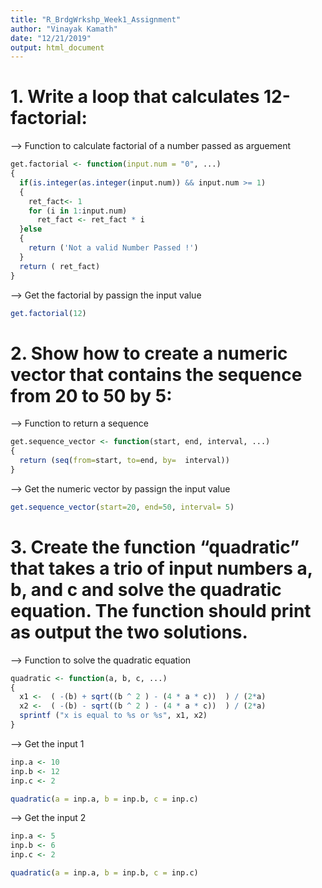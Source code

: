 ---
title: "R_BrdgWrkshp_Week1_Assignment"
author: "Vinayak Kamath"
date: "12/21/2019"
output: html_document
---

# 1. Write a loop that calculates 12-factorial:

-->  Function to calculate factorial of a number passed as arguement
```{r include= TRUE}
get.factorial <- function(input.num = "0", ...)
{
  if(is.integer(as.integer(input.num)) && input.num >= 1)
  {
    ret_fact<- 1
    for (i in 1:input.num)
      ret_fact <- ret_fact * i
  }else
  {
    return ('Not a valid Number Passed !')
  }
  return ( ret_fact)
}

```

-->  Get the factorial by passign the input value
```{r}
get.factorial(12)
```



# 2. Show how to create a numeric vector that contains the sequence from 20 to 50 by 5:

-->  Function to return a sequence
```{r}
get.sequence_vector <- function(start, end, interval, ...)
{
  return (seq(from=start, to=end, by=  interval))
}
```

-->  Get the numeric vector by passign the input value
```{r}
get.sequence_vector(start=20, end=50, interval= 5)
```



# 3. Create the function “quadratic” that takes a trio of input numbers a, b, and c and solve the quadratic equation. The function should print as output the two solutions.

-->  Function to solve the quadratic equation
```{r}
quadratic <- function(a, b, c, ...)
{
  x1 <-  ( -(b) + sqrt((b ^ 2 ) - (4 * a * c))  ) / (2*a)
  x2 <-  ( -(b) - sqrt((b ^ 2 ) - (4 * a * c))  ) / (2*a)
  sprintf ("x is equal to %s or %s", x1, x2)
}
```

-->  Get the input 1
```{r}
inp.a <- 10
inp.b <- 12
inp.c <- 2

quadratic(a = inp.a, b = inp.b, c = inp.c)
```


-->  Get the input 2
```{r}
inp.a <- 5
inp.b <- 6
inp.c <- 2

quadratic(a = inp.a, b = inp.b, c = inp.c)
```
